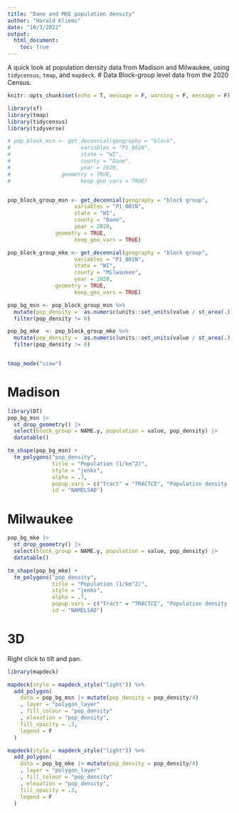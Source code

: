 ```yaml
---
title: "Dane and MKE population density"
author: "Harald Kliems"
date: "10/3/2022"
output: 
  html_document:
    toc: true
---
```

A quick look at population density data from Madison and Milwaukee, using `tidycensus`, `tmap`, and `mapdeck`. 
# Data
Block-group level data from the 2020 Census.

```r
knitr::opts_chunk$set(echo = T, message = F, warning = F, message = F)
```

```r
library(sf)
library(tmap)
library(tidycensus)
library(tidyverse)

# pop_block_msn <- get_decennial(geography = "block", 
#                      variables = "P1_001N", 
#                      state = "WI",
#                      county = "Dane",
#                      year = 2020,
#                geometry = TRUE,
#                      keep_geo_vars = TRUE)


pop_block_group_msn <- get_decennial(geography = "block group", 
                     variables = "P1_001N", 
                     state = "WI",
                     county = "Dane",
                     year = 2020,
               geometry = TRUE,
                     keep_geo_vars = TRUE)

pop_block_group_mke <- get_decennial(geography = "block group", 
                     variables = "P1_001N", 
                     state = "WI",
                     county = "Milwaukee",
                     year = 2020,
               geometry = TRUE,
                     keep_geo_vars = TRUE)

pop_bg_msn <- pop_block_group_msn %>% 
  mutate(pop_density =  as.numeric(units::set_units(value / st_area(.), "1/km2"))) |> 
  filter(pop_density != 0)

pop_bg_mke  <- pop_block_group_mke %>% 
  mutate(pop_density =  as.numeric(units::set_units(value / st_area(.), "1/km2"))) |> 
  filter(pop_density != 0)


tmap_mode("view")
```

# Madison

```r
library(DT)
pop_bg_msn |> 
  st_drop_geometry() |> 
  select(block_group = NAME.y, population = value, pop_density) |> 
  datatable()

```

```r
tm_shape(pop_bg_msn) +
  tm_polygons("pop_density", 
              title = "Population (1/km^2)",
              style = "jenks",
              alpha = .7,
              popup.vars = c("Tract" = "TRACTCE", "Population density (1/km^2)" = "pop_density", "Population" = "value"),
              id = "NAMELSAD")

```
# Milwaukee
```r
pop_bg_mke |> 
  st_drop_geometry() |> 
  select(block_group = NAME.y, population = value, pop_density) |> 
  datatable()
```

```r
tm_shape(pop_bg_mke) +
  tm_polygons("pop_density", 
              title = "Population (1/km^2)",
              style = "jenks",
              alpha = .7,
              popup.vars = c("Tract" = "TRACTCE", "Population density (1/km^2)" = "pop_density", "Population" = "value"),
              id = "NAMELSAD")
```

# 3D
Right click to tilt and pan.
```r
library(mapdeck)

mapdeck(style = mapdeck_style("light")) %>%
  add_polygon(
    data = pop_bg_msn |> mutate(pop_density = pop_density/4)
    , layer = "polygon_layer"
    , fill_colour = "pop_density"
    , elevation = "pop_density",
    fill_opacity = .3,
    legend = F
  )
```

```r
mapdeck(style = mapdeck_style("light")) %>%
  add_polygon(
    data = pop_bg_mke |> mutate(pop_density = pop_density/4)
    , layer = "polygon_layer"
    , fill_colour = "pop_density"
    , elevation = "pop_density",
    fill_opacity = .3,
    legend = F
  )
```

